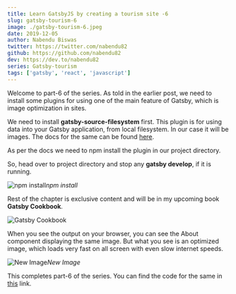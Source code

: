 ```yaml
---
title: Learn GatsbyJS by creating a tourism site -6
slug: gatsby-tourism-6
image: ./gatsby-tourism-6.jpeg
date: 2019-12-05
author: Nabendu Biswas
twitter: https://twitter.com/nabendu82
github: https://github.com/nabendu82
dev: https://dev.to/nabendu82
series: Gatsby-tourism
tags: ['gatsby', 'react', 'javascript']
---
```


Welcome to part-6 of the series. As told in the earlier post, we need to install some plugins for using one of the main feature of Gatsby, which is image optimization in sites.

We need to install **gatsby-source-filesystem** first. This plugin is for using data into your Gatsby application, from local filesystem. In our case it will be images. The docs for the same can be found [here](https://www.gatsbyjs.org/packages/gatsby-source-filesystem/).

As per the docs we need to npm install the plugin in our project directory.

So, head over to project directory and stop any **gatsby develop**, if it is running.

![npm install](https://ik.imagekit.io/thewebdev/GatsbyTourism/6/1_EuSs3Gsuu.png)*npm install*

Rest of the chapter is exclusive content and will be in my upcoming book **Gatsby Cookbook**.

<div className={styles.image__small}>

![Gatsby Cookbook](https://res.cloudinary.com/dxkxvfo2o/image/upload/v1589892514/Gatsby_rnjo2t.png)

</div>


When you see the output on your browser, you can see the About component displaying the same image. But what you see is an optimized image, which loads very fast on all screen with even slow internet speeds.

![New Image](https://ik.imagekit.io/thewebdev/GatsbyTourism/6/12_5R2cwoWh7l.png)*New Image*

This completes part-6 of the series. You can find the code for the same in [this](https://github.com/nabendu82/gatsbyTourism) link.

